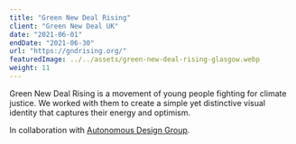 ```yaml
---
title: "Green New Deal Rising"
client: "Green New Deal UK"
date: "2021-06-01"
endDate: "2021-06-30"
url: "https://gndrising.org/"
featuredImage: ../../assets/green-new-deal-rising-glasgow.webp
weight: 11
---
```


Green New Deal Rising is a movement of young people fighting for climate justice. We worked with them to create a simple yet distinctive visual identity that captures their energy and optimism.

In collaboration with [Autonomous Design Group](https://www.weareadg.org/).